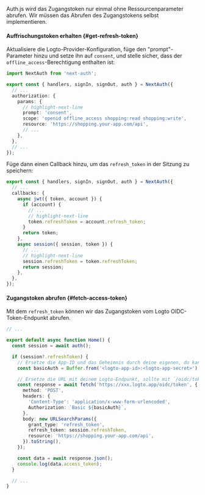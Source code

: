 Auth.js wird das Zugangstoken nur einmal ohne Ressourcenparameter abrufen. Wir müssen das Abrufen des Zugangstokens selbst implementieren.

#### Auffrischungstoken erhalten \{#get-refresh-token}

Aktualisiere die Logto-Provider-Konfiguration, füge den "prompt"-Parameter hinzu und setze ihn auf `consent`, und stelle sicher, dass der `offline_access`-Berechtigung enthalten ist:

```ts title="./auth.ts"
import NextAuth from 'next-auth';

export const { handlers, signIn, signOut, auth } = NextAuth({
  // ...
  authorization: {
    params: {
      // highlight-next-line
      prompt: 'consent',
      scope: 'openid offline_access shopping:read shopping:write',
      resource: 'https://shopping.your-app.com/api',
      // ...
    },
  },
  // ...
});
```

Füge dann einen Callback hinzu, um das `refresh_token` in der Sitzung zu speichern:

```ts title="./auth.ts"
export const { handlers, signIn, signOut, auth } = NextAuth({
  // ...
  callbacks: {
    async jwt({ token, account }) {
      if (account) {
        // ...
        // highlight-next-line
        token.refreshToken = account.refresh_token;
      }
      return token;
    },
    async session({ session, token }) {
      // ...
      // highlight-next-line
      session.refreshToken = token.refreshToken;
      return session;
    },
  },
});
```

#### Zugangstoken abrufen \{#fetch-access-token}

Mit dem `refresh_token` können wir das Zugangstoken vom Logto OIDC-Token-Endpunkt abrufen.

```ts title="./app/page.tsx"
// ...

export default async function Home() {
  const session = await auth();

  if (session?.refreshToken) {
    // Ersetze die App-ID und das Geheimnis durch deine eigenen, du kannst den Abschnitt "Integration" überprüfen.
    const basicAuth = Buffer.from('<logto-app-id>:<logto-app-secret>').toString('base64');

    // Ersetze die URL mit deinem Logto-Endpunkt, sollte mit `/oidc/token` enden
    const response = await fetch('https://xxx.logto.app/oidc/token', {
      method: 'POST',
      headers: {
        'Content-Type': 'application/x-www-form-urlencoded',
        Authorization: `Basic ${basicAuth}`,
      },
      body: new URLSearchParams({
        grant_type: 'refresh_token',
        refresh_token: session.refreshToken,
        resource: 'https://shopping.your-app.com/api',
      }).toString(),
    });

    const data = await response.json();
    console.log(data.access_token);
  }

  // ...
}
```
